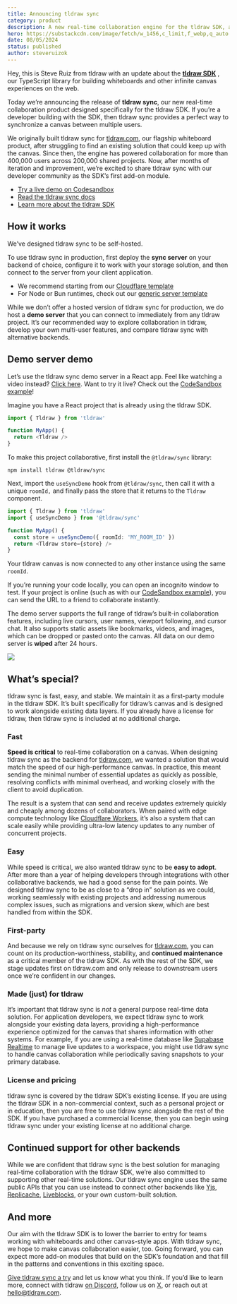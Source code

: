 ```yaml
---
title: Announcing tldraw sync
category: product
description: A new real-time collaboration engine for the tldraw SDK, available now. Build multi-player whiteboards in minutes with our demo server or go to production with a self-hosted backend.
hero: https://substackcdn.com/image/fetch/w_1456,c_limit,f_webp,q_auto:good,fl_progressive:steep/https%3A%2F%2Fsubstack-post-media.s3.amazonaws.com%2Fpublic%2Fimages%2F153968e1-91ef-4dfe-a66c-b13cd23b2a67_1920x1080.gif
date: 08/05/2024
status: published
author: steveruizok
---
```


Hey, this is Steve Ruiz from tldraw with an update about the **[tldraw SDK](http://tldraw.dev/)** , our TypeScript library for building whiteboards and other infinite canvas experiences on the web.

Today we’re announcing the release of **tldraw sync**, our new real-time collaboration product designed specifically for the tldraw SDK. If you’re a developer building with the SDK, then tldraw sync provides a perfect way to synchronize a canvas between multiple users.

We originally built tldraw sync for [tldraw.com](http://tldraw.com), our flagship whiteboard product, after struggling to find an existing solution that could keep up with the canvas. Since then, the engine has powered collaboration for more than 400,000 users across 200,000 shared projects. Now, after months of iteration and improvement, we’re excited to share tldraw sync with our developer community as the SDK’s first add-on module.

- [Try a live demo on Codesandbox](https://codesandbox.io/p/sandbox/tldraw-sync-demo-d9vq5g)
- [Read the tldraw sync docs](https://tldraw-docs-fj9bf6qyl-tldraw.vercel.app/docs/sync)
- [Learn more about the tldraw SDK](http://tldraw.dev/)

## How it works

We’ve designed tldraw sync to be self-hosted.

To use tldraw sync in production, first deploy the **sync server** on your backend of choice, configure it to work with your storage solution, and then connect to the server from your client application.

- We recommend starting from our [Cloudflare template](https://github.com/tldraw/tldraw-sync-cloudflare)
- For Node or Bun runtimes, check out our [generic server template](https://github.com/tldraw/tldraw/tree/main/apps/simple-server-example)

While we don’t offer a hosted version of tldraw sync for production, we do host a **demo server** that you can connect to immediately from any tldraw project. It’s our recommended way to explore collaboration in tldraw, develop your own multi-user features, and compare tldraw sync with alternative backends.

## Demo server demo

Let’s use the tldraw sync demo server in a React app. Feel like watching a video instead? [Click here](https://www.youtube.com/watch?v=COw7Wm9HS-g). Want to try it live? Check out the [CodeSandbox example](https://codesandbox.io/p/sandbox/tldraw-sync-demo-d9vq5g)!

Imagine you have a React project that is already using the tldraw SDK.

```ts
import { Tldraw } from 'tldraw'

function MyApp() {
  return <Tldraw />
}
```

To make this project collaborative, first install the `@tldraw/sync` library:

```terminal
npm install tldraw @tldraw/sync
```

Next, import the `useSyncDemo` hook from `@tldraw/sync`, then call it with a unique `roomId,` and finally pass the store that it returns to the `Tldraw` component.

```ts
import { Tldraw } from 'tldraw'
import { useSyncDemo } from '@tldraw/sync'

function MyApp() {
  const store = useSyncDemo({ roomId: 'MY_ROOM_ID' })
  return <Tldraw store={store} />
}
```

Your tldraw canvas is now connected to any other instance using the same `roomId`.

If you’re running your code locally, you can open an incognito window to test. If your project is online (such as with our [CodeSandbox example](https://codesandbox.io/p/sandbox/tldraw-sync-demo-d9vq5g)), you can send the URL to a friend to collaborate instantly.

The demo server supports the full range of tldraw’s built-in collaboration features, including live cursors, user names, viewport following, and cursor chat. It also supports static assets like bookmarks, videos, and images, which can be dropped or pasted onto the canvas. All data on our demo server is **wiped** after 24 hours.

[![](https://substackcdn.com/image/fetch/w_1456,c_limit,f_auto,q_auto:good,fl_progressive:steep/https%3A%2F%2Fsubstack-post-media.s3.amazonaws.com%2Fpublic%2Fimages%2Fdc6f2223-5571-4942-ba08-460ef89d2a1d_962x542.gif)](https://substackcdn.com/image/fetch/f_auto,q_auto:good,fl_progressive:steep/https%3A%2F%2Fsubstack-post-media.s3.amazonaws.com%2Fpublic%2Fimages%2Fdc6f2223-5571-4942-ba08-460ef89d2a1d_962x542.gif)

## What’s special?

tldraw sync is fast, easy, and stable. We maintain it as a first-party module in the tldraw SDK. It’s built specifically for tldraw’s canvas and is designed to work alongside existing data layers. If you already have a license for tldraw, then tldraw sync is included at no additional charge.

### Fast

**Speed is critical** to real-time collaboration on a canvas. When designing tldraw sync as the backend for [tldraw.com](http://tldraw.com), we wanted a solution that would match the speed of our high-performance canvas. In practice, this meant sending the minimal number of essential updates as quickly as possible, resolving conflicts with minimal overhead, and working closely with the client to avoid duplication.

The result is a system that can send and receive updates extremely quickly and cheaply among dozens of collaborators. When paired with edge compute technology like [Cloudflare Workers](https://github.com/tldraw/tldraw-sync-cloudflare), it’s also a system that can scale easily while providing ultra-low latency updates to any number of concurrent projects.

### Easy

While speed is critical, we also wanted tldraw sync to be **easy to adopt**. After more than a year of helping developers through integrations with other collaborative backends, we had a good sense for the pain points. We designed tldraw sync to be as close to a “drop in” solution as we could, working seamlessly with existing projects and addressing numerous complex issues, such as migrations and version skew, which are best handled from within the SDK.

### First-party

And because we rely on tldraw sync ourselves for [tldraw.com](http://tldraw.com), you can count on its production-worthiness, stability, and **continued maintenance** as a critical member of the tldraw SDK. As with the rest of the SDK, we stage updates first on tldraw.com and only release to downstream users once we’re confident in our changes.

### Made (just) for tldraw

It’s important that tldraw sync is _not_ a general purpose real-time data solution. For application developers, we expect tldraw sync to work alongside your existing data layers, providing a high-performance experience optimized for the canvas that shares information with other systems. For example, if you are using a real-time database like [Supabase Realtime](https://supabase.com/docs/guides/realtime) to manage live updates to a workspace, you might use tldraw sync to handle canvas collaboration while periodically saving snapshots to your primary database.

### License and pricing

tldraw sync is covered by the tldraw SDK’s existing license. If you are using the tldraw SDK in a non-commercial context, such as a personal project or in education, then you are free to use tldraw sync alongside the rest of the SDK. If you have purchased a commercial license, then you can begin using tldraw sync under your existing license at no additional charge.

## Continued support for other backends

While we are confident that tldraw sync is the best solution for managing real-time collaboration with the tldraw SDK, we’re also committed to supporting other real-time solutions. Our tldraw sync engine uses the same public APIs that you can use instead to connect other backends like [Yjs](https://yjs.dev/), [Replicache](https://replicache.dev/), [Liveblocks](https://liveblocks.io/), or your own custom-built solution.

## And more

Our aim with the tldraw SDK is to lower the barrier to entry for teams working with whiteboards and other canvas-style apps. With tldraw sync, we hope to make canvas collaboration easier, too. Going forward, you can expect more add-on modules that build on the SDK’s foundation and that fill in the patterns and conventions in this exciting space.

[Give tldraw sync a try](https://tldraw.dev/docs/sync) and let us know what you think. If you’d like to learn more, connect with tldraw [on Discord](https://discord.com/invite/SBBEVCA4PG), follow us on [X](https://twitter.com/tldraw), or reach out at [hello@tldraw.com](mailto:hello@tldraw.com).
